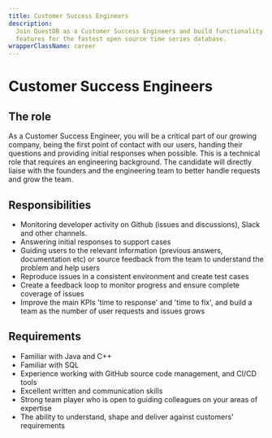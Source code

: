 ```yaml
---
title: Customer Success Engineers
description:
  Join QuestDB as a Customer Success Engineers and build functionality and
  features for the fastest open source time series database.
wrapperClassName: career
---
```



<h1>Customer Success Engineers</h1>

<AboutQuestdb />

<h2>The role</h2>

As a Customer Success Engineer, you will be a critical part of our growing company, being the first point of contact
with our users, handing their questions and providing initial responses when possible. This is a technical role that
requires an engineering background. The candidate will directly liaise with the founders and the engineering team to
better handle requests and grow the team.

<h2>Responsibilities</h2>

- Monitoring developer activity on Github (issues and discussions), Slack and other channels.
- Answering initial responses to support cases
- Guiding users to the relevant information (previous answers, documentation etc) or source feedback from the team
to understand the problem and help users
- Reproduce issues in a consistent environment and create test cases
- Create a feedback loop to monitor progress and ensure complete coverage of issues
- Improve the main KPIs 'time to response' and 'time to fix', and build a team as the number of user requests and issues grows

<h2>Requirements</h2>

- Familiar with Java and C++
- Familiar with SQL
- Experience working with GitHub source code management, and CI/CD tools
- Excellent written and communication skills
- Strong team player who is open to guiding colleagues on your areas of expertise
- The ability to understand, shape and deliver against customers' requirements

<WhatWeOffer />

<WorkingAtQuestdb />

<CareerButton
  title="Customer Success Engineers"
  bambooUrl="https://questdb.bamboohr.com/jobs/view.php?id=29&source=aWQ9MTM%3D"
/>
